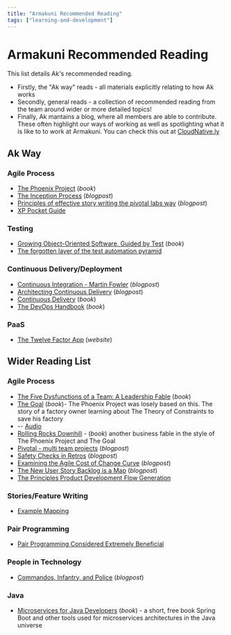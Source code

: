 ```yaml
---
title: "Armakuni Recommended Reading"
tags: ["learning-and-development"]
---
```



# Armakuni Recommended Reading

This list details Ak's recommended reading.

* Firstly, the "Ak way" reads - all materials explicitly relating to how Ak works
* Secondly, general reads - a collection of recommended reading from the team around wider or more detailed topics!
* Finally, Ak mantains a blog, where all members are able to contribute.  These often highlight our ways of working as well as spotlighting what it is like to to work at Armakuni. You can check this out at [CloudNative.ly](https://cloudnative.ly/)

## Ak Way

### Agile Process

* [The Phoenix Project](https://www.amazon.co.uk/d/Books/Phoenix-Project-DevOps-Helping-Business/0988262509/ref=sr_1_1?ie=UTF8&qid=1493709879&sr=8-1&keywords=the+phoenix+project) (*book*)
* [The Inception Process](https://tanzu.vmware.com/content/blog/inception-knowing-what-to-build-and-where-you-should-start) (*blogpost*)
* [Principles of effective story writing the pivotal labs way](https://www.pivotaltracker.com/blog/principles-of-effective-story-writing-the-pivotal-labs-way/) (*blogpost*)
* [XP Pocket Guide](https://www.amazon.com/Extreme-Programming-Pocket-Guide-chromatic/dp/0596004850/)

### Testing

* [Growing Object-Oriented Software, Guided by Test](https://www.amazon.co.uk/Growing-Object-Oriented-Software-Guided-Signature/dp/0321503627/ref=sr_1_1?s=books&ie=UTF8&qid=1493996018&sr=1-1) (*book*)
* [The forgotten layer of the test automation pyramid](https://www.mountaingoatsoftware.com/blog/the-forgotten-layer-of-the-test-automation-pyramid)

### Continuous Delivery/Deployment

* [Continuous Integration - Martin Fowler](https://www.martinfowler.com/articles/continuousIntegration.html) (*blogpost*)
* [Architecting Continuous Delivery](https://www.thoughtworks.com/insights/blog/architecting-continuous-delivery) (*blogpost*)
* [Continuous Delivery](https://www.amazon.co.uk/d/Books/Continuous-Delivery-Deployment-Automation-Addison-Wesley/0321601912/ref=sr_1_1?ie=UTF8&qid=1493995890&sr=8-1) (*book*)
* [The DevOps Handbook](https://www.amazon.co.uk/Devops-Handbook-World-Class-Reliability-Organizations/dp/1942788002/ref=pd_bxgy_14_img_2?_encoding=UTF8&psc=1&refRID=ZWEN4CEYSRHM6CWXDQ3J) (*book*)

### PaaS

* [The Twelve Factor App](https://12factor.net/) (*website*)


## Wider Reading List

### Agile Process

* [The Five Dysfunctions of a Team: A Leadership Fable](https://www.amazon.co.uk/Five-Dysfunctions-Team-Leadership-Lencioni/dp/0787960756/ref=sr_1_1?ie=UTF8&qid=1493710724&sr=8-1) (*book*)
* [The Goal](https://www.amazon.co.uk/Goal-Process-Ongoing-Improvement/dp/0566086654/ref=sr_1_1?s=books&ie=UTF8&qid=1493995523&sr=1-1&keywords=the+goal)  (*book*)- The Phoenix Project was losely based on this.  The story of a factory owner learning about The Theory of Constraints to save his factory
* -- [Audio](https://www.youtube.com/watch?v=osbaztmBkKI&list=PL1BQN30-bzIrDjUlg_0JF96X3_5W68wk1)
* [Rolling Rocks Downhill](https://www.amazon.co.uk/d/Books/Rolling-Rocks-Downhill-Ship-Software-Projects-Every/1505446511/ref=sr_1_1?s=books&ie=UTF8&qid=1493995475&sr=1-1) - (*book*) another business fable in the style of The Phoenix Project and The Goal
* [Pivotal - multi team projects](https://tanzu.vmware.com/content/blog/feature-hydra-how-many-heads-does-your-product-have) (*blogpost*)
* [Safety Checks in Retros](https://lizkeogh.com/2012/12/05/how-to-run-safety-checks/) (*blogpost*)
* [Examining the Agile Cost of Change Curve](http://www.agilemodeling.com/essays/costOfChange.htm) (*blogpost*)
* [The New User Story Backlog is a Map](http://jpattonassociates.com/the-new-backlog/) (*blogpost*)
* [The Principles Product Development Flow Generation](https://www.amazon.co.uk/Principles-Product-Development-Flow-Generation/dp/1935401009)

### Stories/Feature Writing

* [Example Mapping](https://cucumber.io/blog/bdd/example-mapping-introduction/)

### Pair Programming

* [Pair Programming Considered Extremely Beneficial](https://tanzu.vmware.com/content/blog/pair-programming-considered-extremely-beneficial)

### People in Technology

* [Commandos, Infantry, and Police](https://blog.codinghorror.com/commandos-infantry-and-police/) (*blogpost*)
### Java

* [Microservices for Java Developers](http://developers.redhat.com/promotions/microservices-for-java-developers) (*book*) - a short, free book Spring Boot and other tools used for microservices architectures in the Java universe
